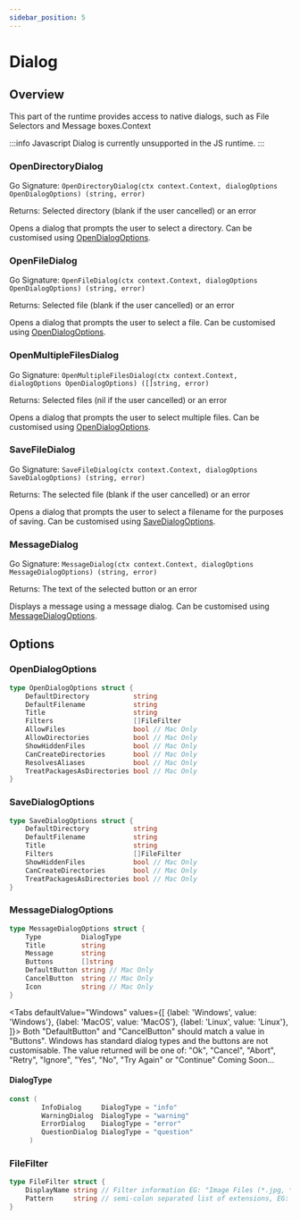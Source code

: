 ```yaml
---
sidebar_position: 5
---
```


# Dialog

## Overview

This part of the runtime provides access to native dialogs, such as File Selectors and Message boxes.Context

:::info Javascript
  Dialog is currently unsupported in the JS runtime.
:::

### OpenDirectoryDialog
Go Signature: `OpenDirectoryDialog(ctx context.Context, dialogOptions OpenDialogOptions) (string, error)`

Returns: Selected directory (blank if the user cancelled) or an error

Opens a dialog that prompts the user to select a directory. Can be customised using [OpenDialogOptions](#OpenDialogOptions).

### OpenFileDialog
Go Signature: `OpenFileDialog(ctx context.Context, dialogOptions OpenDialogOptions) (string, error)`

Returns: Selected file (blank if the user cancelled) or an error

Opens a dialog that prompts the user to select a file. Can be customised using [OpenDialogOptions](#OpenDialogOptions).


### OpenMultipleFilesDialog
Go Signature: `OpenMultipleFilesDialog(ctx context.Context, dialogOptions OpenDialogOptions) ([]string, error)`

Returns: Selected files (nil if the user cancelled) or an error

Opens a dialog that prompts the user to select multiple files. Can be customised using [OpenDialogOptions](#OpenDialogOptions).


### SaveFileDialog
Go Signature: `SaveFileDialog(ctx context.Context, dialogOptions SaveDialogOptions) (string, error)`

Returns: The selected file (blank if the user cancelled) or an error

Opens a dialog that prompts the user to select a filename for the purposes of saving. Can be customised using [SaveDialogOptions](#SaveDialogOptions).


### MessageDialog
Go Signature: `MessageDialog(ctx context.Context, dialogOptions MessageDialogOptions) (string, error)`

Returns: The text of the selected button or an error

Displays a message using a message dialog. Can be customised using [MessageDialogOptions](#MessageDialogOptions).

## Options

### OpenDialogOptions

```go
type OpenDialogOptions struct {
	DefaultDirectory           string
	DefaultFilename            string
	Title                      string
	Filters                    []FileFilter
	AllowFiles                 bool // Mac Only
	AllowDirectories           bool // Mac Only
	ShowHiddenFiles            bool // Mac Only
	CanCreateDirectories       bool // Mac Only
	ResolvesAliases            bool // Mac Only
	TreatPackagesAsDirectories bool // Mac Only
}
```

### SaveDialogOptions

```go
type SaveDialogOptions struct {
	DefaultDirectory           string
	DefaultFilename            string
	Title                      string
	Filters                    []FileFilter
	ShowHiddenFiles            bool // Mac Only
	CanCreateDirectories       bool // Mac Only
	TreatPackagesAsDirectories bool // Mac Only
}
```

### MessageDialogOptions

```go
type MessageDialogOptions struct {
	Type          DialogType
	Title         string
	Message       string
	Buttons       []string
	DefaultButton string // Mac Only
	CancelButton  string // Mac Only
	Icon          string // Mac Only
}
```


<Tabs
  defaultValue="Windows"
  values={[
    {label: 'Windows', value: 'Windows'},
    {label: 'MacOS', value: 'MacOS'},
    {label: 'Linux', value: 'Linux'},
  ]}>
  <TabItem value="MacOS">
    Both "DefaultButton" and "CancelButton" should match a value in "Buttons".
  </TabItem>
  <TabItem value="Windows">
    Windows has standard dialog types and the buttons are not customisable. The
    value returned will be one of: "Ok", "Cancel", "Abort", "Retry", "Ignore", "Yes", "No", "Try Again" or "Continue"
  </TabItem>
  <TabItem value="Linux">
    Coming Soon...
  </TabItem>
</Tabs>

#### DialogType

```go
const (
     	InfoDialog     DialogType = "info"
     	WarningDialog  DialogType = "warning"
     	ErrorDialog    DialogType = "error"
     	QuestionDialog DialogType = "question"
     )
```

### FileFilter

```go
type FileFilter struct {
	DisplayName string // Filter information EG: "Image Files (*.jpg, *.png)"
	Pattern     string // semi-colon separated list of extensions, EG: "*.jpg;*.png"
}
```
